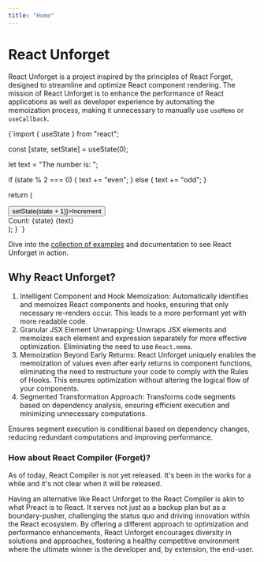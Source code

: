 ```yaml
---
title: "Home"
---
```



# React Unforget

React Unforget is a project inspired by the principles of React Forget, designed to streamline and optimize React component rendering. The mission of React Unforget is to enhance the performance of React applications as well as developer experience by automating the memoization process, making it unnecessary to manually use `useMemo` or `useCallback`.

<DynamicLiveCodeSandpack previewClassName="h-44">
{`import { useState } from "react";

  const [state, setState] = useState(0);

let text = "The number is: ";

if (state % 2 === 0) {
text += "even";
} else {
text += "odd";
}

return (

<div>
  <button onClick={() => setState(state + 1)}>Increment</button>
  <div>
    <span>Count: {state}</span> {text}
  </div>
</div>
); } `}

</DynamicLiveCodeSandpack>

Dive into the [collection of examples](./examples.mdx) and documentation to see React Unforget in action.

## Why React Unforget?

1. Intelligent Component and Hook Memoization: Automatically identifies and memoizes React components and hooks, ensuring that only necessary re-renders occur. This leads to a more performant yet with more readable code.
1. Granular JSX Element Unwrapping: Unwraps JSX elements and memoizes each element and expression separately for more effective optimization. Eliminiating the need to use `React.memo`.
1. Memoization Beyond Early Returns: React Unforget uniquely enables the memoization of values even after early returns in component functions, eliminating the need to restructure your code to comply with the Rules of Hooks. This ensures optimization without altering the logical flow of your components.
1. Segmented Transformation Approach: Transforms code segments based on dependency analysis, ensuring efficient execution and minimizing unnecessary computations.

Ensures segment execution is conditional based on dependency changes, reducing redundant computations and improving performance.

### How about React Compiler (Forget)?

As of today, React Compiler is not yet released. It's been in the works for a while and it's not clear when it will be released.

Having an alternative like React Unforget to the React Compiler is akin to what Preact is to React. It serves not just as a backup plan but as a boundary-pusher, challenging the status quo and driving innovation within the React ecosystem. By offering a different approach to optimization and performance enhancements, React Unforget encourages diversity in solutions and approaches, fostering a healthy competitive environment where the ultimate winner is the developer and, by extension, the end-user.
